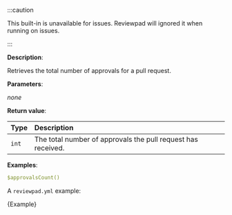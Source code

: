 
:::caution

This built-in is unavailable for issues. Reviewpad will ignored it when running on issues.

:::

**Description**:

Retrieves the total number of approvals for a pull request.

**Parameters**:

_none_

**Return value**:

| Type  | Description                                                  |
| :---- | :----------------------------------------------------------- |
| `int` | The total number of approvals the pull request has received. |

**Examples**:

```yml
$approvalsCount()
```

A `reviewpad.yml` example:

<CodeBlock language="yml" title="reviewpad.yml">{Example}</CodeBlock>
